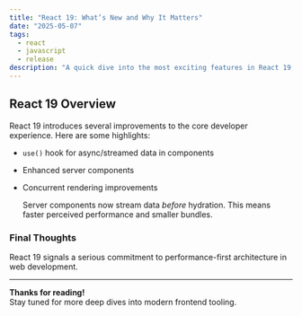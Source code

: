 ```yaml
---
title: "React 19: What’s New and Why It Matters"
date: "2025-05-07"
tags:
  - react
  - javascript
  - release
description: "A quick dive into the most exciting features in React 19, including server components and the use() hook."
---
```


## React 19 Overview

React 19 introduces several improvements to the core developer experience. Here are some highlights:

- `use()` hook for async/streamed data in components
- Enhanced server components
- Concurrent rendering improvements

  Server components now stream data _before_ hydration. This means faster perceived performance and smaller bundles.

### Final Thoughts

React 19 signals a serious commitment to performance-first architecture in web development.

---

**Thanks for reading!**  
Stay tuned for more deep dives into modern frontend tooling.
